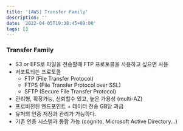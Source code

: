 ```yaml
---
title: '[AWS] Transfer Family'
description: ''
date: '2022-04-05T19:38:45+09:00'
tags: []
---
```


### Transfer Family
- S3 or EFS로 파일을 전송할때 FTP 프로토콜을 사용하고 싶으면 사용
- 서포트되는 프로토콜
    - FTP (File Transfer Protocol)
    - FTPS (File Transfer Protocol over SSL)
    - SFTP (Secure File Transfer Protocol)
- 관리형, 확장가능, 신뢰할수 있고, 높은 가용성 (multi-AZ)
- 프로비전된 엔드포인트 + 데이터 전송 GB당 과금
- 유저의 인증 저장과 관리가 가능하다.
- 기존 인증 시스템과 통합 가능 (cognito, Microsoft Active Directory...)
